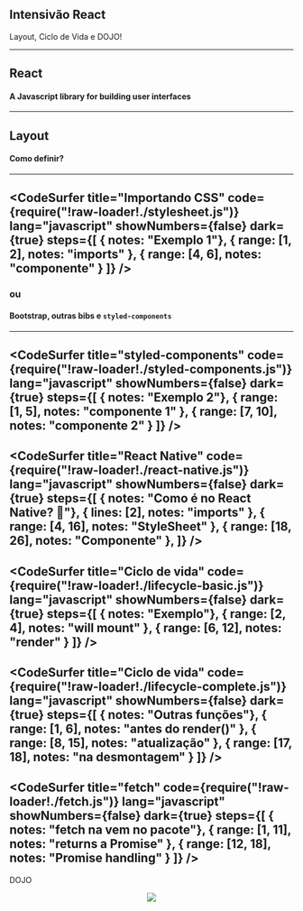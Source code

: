 


<Head>
  <title>Class 3</title>
</Head>

<Container>
  <Center>
    <GFLogo src={require('file-loader!../assets/gf-react2.png')} />
  </Center>
  <h2>Intensivão React</h2>
  <p>Layout, Ciclo de Vida e DOJO!</p>
</Container>

---
## React
#### A Javascript library for building user interfaces

---
## Layout
#### Como definir?
---
<CodeSurfer
  title="Importando CSS"
  code={require("!raw-loader!./stylesheet.js")}
  lang="javascript"
  showNumbers={false}
  dark={true}
  steps={[
    { notes: "Exemplo 1"},
    { range: [1, 2], notes: "imports" },
    { range: [4, 6], notes: "componente" }
  ]}
/>
---
### ou
#### Bootstrap, outras bibs e `styled-components`
---
<CodeSurfer
  title="styled-components"
  code={require("!raw-loader!./styled-components.js")}
  lang="javascript"
  showNumbers={false}
  dark={true}
  steps={[
    { notes: "Exemplo 2"},
    { range: [1, 5], notes: "componente 1" },
    { range: [7, 10], notes: "componente 2" }
  ]}
/>
---
<CodeSurfer
  title="React Native"
  code={require("!raw-loader!./react-native.js")}
  lang="javascript"
  showNumbers={false}
  dark={true}
  steps={[
    { notes: "Como é no React Native? 🤔"},
    { lines: [2], notes: "imports" },
    { range: [4, 16], notes: "StyleSheet" },
    { range: [18, 26], notes: "Componente" },
  ]}
/>
---
<CodeSurfer
  title="Ciclo de vida"
  code={require("!raw-loader!./lifecycle-basic.js")}
  lang="javascript"
  showNumbers={false}
  dark={true}
  steps={[
    { notes: "Exemplo"},
    { range: [2, 4], notes: "will mount" },
    { range: [6, 12], notes: "render" }
  ]}
/>
---
<CodeSurfer
  title="Ciclo de vida"
  code={require("!raw-loader!./lifecycle-complete.js")}
  lang="javascript"
  showNumbers={false}
  dark={true}
  steps={[
    { notes: "Outras funções"},
    { range: [1, 6], notes: "antes do render()" },
    { range: [8, 15], notes: "atualização" },
    { range: [17, 18], notes: "na desmontagem" }
  ]}
/>
---
<CodeSurfer
  title="fetch"
  code={require("!raw-loader!./fetch.js")}
  lang="javascript"
  showNumbers={false}
  dark={true}
  steps={[
    { notes: "fetch na vem no pacote"},
    { range: [1, 11], notes: "returns a Promise" },
    { range: [12, 18], notes: "Promise handling" }
  ]}
/>
---
DOJO
<Container>
  <Center>
    <img src={require('file-loader!../assets/dojo.jpg')} />
  </Center>
</Container>